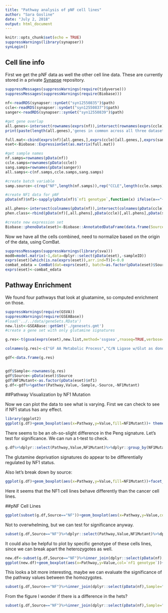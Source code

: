 ```yaml
---
title: "Pathway analysis of pNF cell lines"
author: "Sara Gosline"
date: "July 2, 2018"
output: html_document
---
```


```r
knitr::opts_chunk$set(echo = TRUE)
suppressWarnings(library(synapser))
synLogin()

```

## Cell line info

First we get the pNF data as well the other cell line data. These are currently stored in a private [Synapse](syn12550830) repository.

```r

suppressMessages(suppressWarnings(require(tidyverse)))
suppressMessages(suppressWarnings(require(Biobase)))
  
nf<-readRDS(synapser::synGet("syn12550835")$path)
ccle<-readRDS(synapser::synGet("syn12550837")$path)
sanger<-readRDS(synapser::synGet("syn12550839")$path)

#get gene overlap
all.genes<-intersect(rownames(exprs(nf)),intersect(rownames(exprs(ccle)),rownames(exprs(sanger))))
print(paste(length(all.genes),'genes in common across all three datasets'))

full.mat<-cbind(exprs(nf)[all.genes,],exprs(ccle)[all.genes,],exprs(sanger)[all.genes,])
eset<-Biobase::ExpressionSet(as.matrix(full.mat))

#get sample names
nf.samps=rownames(pData(nf))
ccle.samps=rownames(pData(ccle))
sang.samps=rownames(pData(sanger))
all.samps<-c(nf.samps,ccle.samps,sang.samps)

#create batch variable
samp.source<-c(rep("NF",length(nf.samps)),rep("CCLE",length(ccle.samps)),rep("Sanger",length(sang.samps)))

#create NF1 data for pNF
pData(nf)$nf1<-sapply(pData(nf)$`nf1 genotype`,function(x) ifelse(x=="+/+",0,1))

all.phens<-intersect(colnames(pData(nf)),intersect(colnames(pData(ccle)),colnames(pData(sanger))))
phen.class<-rbind(pData(nf)[,all.phens],pData(ccle)[,all.phens],pData(sanger)[,all.phens])

#create new expression set
Biobase::phenoData(eset)<-Biobase::AnnotatedDataFrame(data.frame(Source=samp.source,phen.class))

```


Now we have all the cells combined, need to normalize based on the origin of the data, using ComBat.

```r
suppressMessages(suppressWarnings(library(sva)))
mod0=model.matrix(~1,data=dplyr::select(pData(eset),-sampleID))
exprs(eset)[which(is.na(exprs(eset)),arr.ind=T)]<-0.0
combat_edata = ComBat(dat=exprs(eset), batch=as.factor(pData(eset)$Source), mod=mod0, par.prior=TRUE, prior.plots=FALSE)
exprs(eset)<-combat_edata

```


## Pathway Enrichment
We found four pathways that look at gluatamine, so computed enrichment on those.

```r
suppressWarnings(require(GSVA))
suppressWarnings(require(GSEABase))
#load('../../data/geneSets.RData')
new.list<-GSEABase::getGmt('./genesets.gmt')
#create a gene set with only glutamine signatures

g.res<-t(gsva(exprs(eset),new.list,method='ssgsea',rnaseq=TRUE,verbose=FALSE))

colnames(g.res)<-c("GF AA Metabolic Process","C/N Ligase w/Glut as donor","GF AA Biosynthesis","GF AA Catabolic Process","GF AA Metabolic Process","KEGG Proximal Tubule","Peng Glut Deprivation Dn","Peng Glut Deprivation Up")

gdf<-data.frame(g.res)


gdf$Sample<-rownames(g.res)
gdf$Source<-pData(eset)$Source
gdf$NF1Mutant<-as.factor(pData(eset)$nf1)
g.df<-gdf%>%gather(Pathway,Value,-Sample,-Source,-NF1Mutant)
```

##Pathway Visualization by NF1 Mutation

Now we can plot the data to see what is varying. First we can check to see if NF1 status has any effect. 

```r

library(ggplot2)
ggplot(g.df)+geom_boxplot(aes(x=Pathway,y=Value,fill=NF1Mutant))+ theme(axis.text.x = element_text(angle = 90, hjust = 1))
```

There seems to be an oh-so-slight difference in the Peng signature. Let's test for significance. We can run a t-test to check.

```r

g.df%>%dplyr::select(Pathway,Value,NF1Mutant)%>%dplyr::group_by(NF1Mutant,Pathway)%>%dplyr::summarize(value=list(Value))%>%spread(NF1Mutant,value)%>%dplyr::group_by(Pathway)%>%dplyr::mutate(PValue=t.test(unlist(`0`),unlist(`1`))$p.value)

```

The glutamine deprivation signatures do appear to be differentially regulated by NF1 status. 

Also let's break down by source:

```r
ggplot(g.df)+geom_boxplot(aes(x=Pathway,y=Value,fill=NF1Mutant))+facet_grid(.~ Source)+theme(axis.text.x = element_text(angle = 90, hjust = 1))+coord_flip()
```


Here it seems that the NF1 cell lines behave differently than the cancer cell lines.

##pNF Cell Lines

```r
ggplot(subset(g.df,Source=="NF"))+geom_boxplot(aes(x=Pathway,y=Value,col=NF1Mutant))+theme(axis.text.x = element_text(angle = 90, hjust = 1))
```

Not to overwhelming, but we can test for significance anyway.
```r
subset(g.df,Source=="NF")%>%dplyr::select(Pathway,Value,NF1Mutant)%>%dplyr::group_by(NF1Mutant,Pathway)%>%dplyr::summarize(value=list(Value))%>%spread(NF1Mutant,value)%>%dplyr::group_by(Pathway)%>%dplyr::mutate(PValue=t.test(unlist(`0`),unlist(`1`))$p.value)

```

It could also be helpful to plot by specific genotype of these cells lines, since we can break apart the heterozygotes as well.
```r
new.df<-subset(g.df,Source=="NF")%>%inner_join(dplyr::select(pData(nf),Sample="sampleID","nf1 genotype"),by="Sample")
ggplot(new.df)+geom_boxplot(aes(x=Pathway,y=Value,col=`nf1 genotype`))+theme(axis.text.x = element_text(angle = 90, hjust = 1))
```
This looks a bit more interesting, maybe we can evaluate the significance of the pathway values between the homozygotes.
```r
subset(g.df,Source=="NF")%>%inner_join(dplyr::select(pData(nf),Sample="sampleID","nf1 genotype"),by="Sample")%>%dplyr::select(Pathway,Value,'nf1 genotype')%>%dplyr::group_by(`nf1 genotype`,Pathway)%>%dplyr::summarize(value=list(Value))%>%tidyr::spread(`nf1 genotype`,value)%>%dplyr::group_by(Pathway)%>%mutate(PValue=t.test(unlist(`-/-`),unlist(`+/+`))$p.value)
```


From the figure I wonder if there is a difference in the hets?
```r
subset(g.df,Source=="NF")%>%inner_join(dplyr::select(pData(nf),Sample="sampleID","nf1 genotype"),by="Sample")%>%dplyr::select(Pathway,Value,'nf1 genotype')%>%dplyr::group_by(`nf1 genotype`,Pathway)%>%dplyr::summarize(value=list(Value))%>%tidyr::spread(`nf1 genotype`,value)%>%dplyr::group_by(Pathway)%>%mutate(PValue=t.test(unlist(`+/-`),unlist(`+/+`))$p.value)
```
